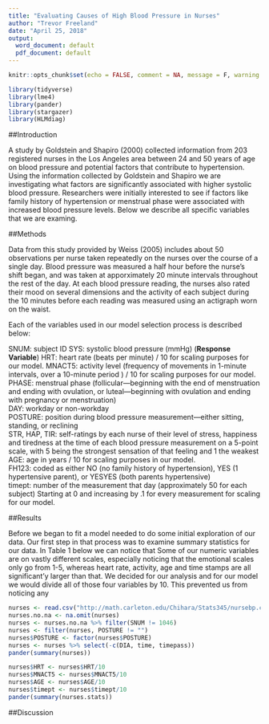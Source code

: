 ```yaml
---
title: "Evaluating Causes of High Blood Pressure in Nurses"
author: "Trevor Freeland"
date: "April 25, 2018"
output:
  word_document: default
  pdf_document: default
---
```


```r
knitr::opts_chunk$set(echo = FALSE, comment = NA, message = F, warning = F, fig.height = 4)
```

```r
library(tidyverse)
library(lme4)
library(pander)
library(stargazer)
library(HLMdiag)
```

##Introduction

A study by Goldstein and Shapiro (2000) collected information from 203 registered nurses in the Los Angeles area between 24 and 50 years of age on blood pressure and potential factors that contribute to hypertension. Using the information collected by Goldstein and Shapiro we are investigating what factors are significantly associated with higher systolic blood pressure. Researchers were initially interested to see if factors like family history of hypertension or menstrual phase were associated with increased blood pressure levels. Below we describe all specific variables that we are examing.

##Methods

Data from this study provided by Weiss (2005) includes about 50 observations per nurse taken repeatedly on the nurses over the course of a single day. Blood pressure was measured a half hour before the nurse's shift began, and was taken at apporximately 20 minute intervals throughout the rest of the day. At each blood pressure reading, the nurses also rated their mood on several dimensions and the activity of each subject during the 10 minutes before each reading was measured using an actigraph worn on the waist. 

Each of the variables used in our model selection process is described below:

SNUM: subject ID 
SYS: systolic blood pressure (mmHg) (**Response Variable**) 
HRT: heart rate (beats per minute) / 10 for scaling purposes for our model.
MNACT5: activity level (frequency of movements in 1-minute intervals, over a 10-minute period )  / 10 for scaling purposes for our model.
PHASE: menstrual phase (follicular—beginning with the end of menstruation and ending with ovulation, or luteal—beginning with ovulation and ending with pregnancy or menstruation)  
DAY: workday or non-workday  
POSTURE: position during blood pressure measurement—either sitting, standing, or reclining  
STR, HAP, TIR: self-ratings by each nurse of their level of stress, happiness and tiredness at the time of each blood pressure measurement on a 5-point scale, with 5 being the strongest sensation of that feeling and 1 the weakest  
AGE: age in years / 10 for scaling purposes in our model.  
FH123: coded as either NO (no family history of hypertension), YES (1 hypertensive parent), or YESYES (both parents hypertensive)  
timept: number of the measurement that day (approximately 50 for each subject)  Starting at 0 and increasing by .1 for every measurement for scaling for our model.

##Results

Before we began to fit a model needed to do some initial exploration of our data. Our first step in that process was to examine summary statistics for our data. In Table 1 below we can notice that Some of our numeric variables are on vastly different scales, especially noticing that the emotional scales only go from 1-5, whereas heart rate, activity, age and time stamps are all significant'y larger than that. We decided for our analysis and for our model we would divide all of those four variables by 10. This prevented us from noticing any 

```r
nurses <- read.csv("http://math.carleton.edu/Chihara/Stats345/nursebp.csv")
nurses.no.na <- na.omit(nurses)
nurses <- nurses.no.na %>% filter(SNUM != 1046)
nurses <- filter(nurses, POSTURE != "")
nurses$POSTURE <- factor(nurses$POSTURE)
nurses <- nurses %>% select(-c(DIA, time, timepass))
pander(summary(nurses))
```


```r
nurses$HRT <- nurses$HRT/10
nurses$MNACT5 <- nurses$MNACT5/10
nurses$AGE <- nurses$AGE/10
nurses$timept <- nurses$timept/10
pander(summary(nurses.stats))
```

##Discussion